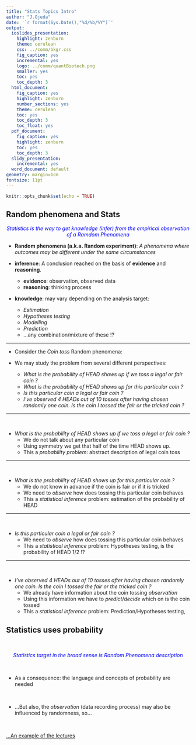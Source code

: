 ```yaml
---
title: "Stats Topics Intro"
author: "J.Ojeda"
date: '`r format(Sys.Date(),"%d/%b/%Y")`'
output:
  ioslides_presentation:
    highlight: zenburn
    theme: cerulean
    css: ../comm/bkgr.css
    fig_caption: yes
    incremental: yes
    logo: ../comm/quantBiotech.png
    smaller: yes
    toc: yes
    toc_depth: 3
  html_document:
    fig_caption: yes
    highlight: zenburn
    number_sections: yes
    theme: cerulean
    toc: yes
    toc_depth: 3
    toc_float: yes
  pdf_document:
    fig_caption: yes
    highlight: zenburn
    toc: yes
    toc_depth: 3
  slidy_presentation:
    incremental: yes
  word_document: default
geometry: margin=1cm
fontsize: 11pt
---
```


```r
knitr::opts_chunk$set(echo = TRUE)
```



## Random phenomena and Stats

<center style="color:blue;"> 
_Statistics is the way to get knowledge (infer) from the empirical observation of a Ramdom Phenomena_
</center>

* __Random phenomena (a.k.a. Random experiment)__: _A phenomena where outcomes may be different under the same circumstances_

* __inference__: A conclusion reached on the basis of __evidence__ and __reasoning__.
    + __evidence__: observation, observed data 
    + __reasoning__: thinking process 

* __knowledge__: may vary depending on the analysis target:
    + _Estimation_
    + _Hypotheses testing_
    + _Modelling_
    + _Prediction_
    + ...any combination/mixture of these !?
    
    
----

* Consider the _Coin toss_ Random phenomena:

* We may study the problem from several different perspectives:
    + _What is the probability of HEAD shows up if we toss a legal or fair coin ?_
    + _What is the probability of HEAD shows up for this particular coin ?_
    + _Is this particular coin a legal or fair coin ?_
    + _I've observed 4 HEADs out of 10 tosses after having chosen randomly one coin. Is the coin I tossed the fair or the tricked coin ?_
    
----

\ 
\ 
\ 
\ 
\ 
\ 

* _What is the probability of HEAD shows up if we toss a legal or fair coin ?_
    + We do not talk about any particular coin
    + Using symmetry we get that half of the time HEAD shows up.
    + This a _probability problem_: abstract description of legal coin toss

----

\ 
\ 
\ 
\ 
\ 
\ 

* _What is the probability of HEAD shows up for this particular coin ?_
    + We do not know in advance if the coin is fair or if it is tricked
    + We need to _observe_ how does tossing this particular coin behaves
    + This a _statistical inference_ problem: estimation of the probability of HEAD

----

\ 
\ 
\ 
\ 
\ 
\ 

* _Is this particular coin a legal or fair coin ?_
    + We need to _observe_ how does tossing this particular coin behaves
    + This a _statistical inference_ problem: Hypotheses testing, is the probability of HEAD 1/2 !?

----

\ 
\ 
\ 
\ 
\ 
\ 

* _I've observed 4 HEADs out of 10 tosses after having chosen randomly one coin. Is the coin I tossed the fair or the tricked coin ?_
    + We already have information about the coin tossing _observation_
    + Using this information we have to _predict_/_decide_ which on is the coin tossed
    + This a _statistical inference_ problem: Prediction/Hypotheses testing,

## Statistics uses probability

\ 
\ 
\ 

<center style="color:blue;"> 
_Statistics target in the broad sense is Random Phenomena description_
</center>

\ 
\ 
\ 

* As a consequence: the language and concepts of probability are needed

\ 

* ...But also, the _observation_ (data recording process) may also be influenced by randomness, so...

\ 

[...An example of the lectures](./predGend.html)






